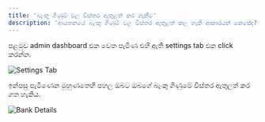 ```yaml
---
title: 'බැංකු ගිණුම් වල විස්තර ඇතුළත් කර ගැනීම'
description: 'ආයතනයේ බැංකු ගිණුම් වල විස්තර ඇතුළත් කල හැකි ආකාරයන් කෙසේද?'
---
```


පළමුව admin dashboard එක වෙත පැමිණ එහි ඇති settings tab එක click කරන්න.

![Settings Tab](/images/klass-work/settings-tab.png)

ඉන්පසු පැමිණෙන මුහුණතෙහි පහල ඔබට ඔබගේ බැංකු ගිණුමේ විස්තර ඇතුලත් කර ගත හැකිය.

![Bank Details](/images/klass-work/bank-details.png)


